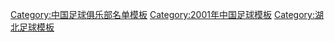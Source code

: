 {{Football squad with logo
 | name      = 2001年武汉红金龙名单
 | bgcolor   = #FF8800
 | textcolor   = #000000
 | teamname  = 武汉红金龙
 | seasontitle=[[2001年中国足球甲B联赛|<span style="color: #000000;">2001年</span>]][[中国足球甲B联赛|<span style="color: #000000;">甲B第9名</span>]]
 | teamlogo  =  
 | p1=[[阎毅]]
 | p2=[[冯志刚 (足球运动员)|冯志刚]]
 | p3=[[杨小纯]]
 | p4=[[郑焱]]
 | p5=[[曾强]]
 | p6=[[李昊 (足球运动员)|李昊]]
 | p7=[[郑斌]]
 | p8=[[曾庆高]]
 | p9=[[蔡晟]]
 | p10=[[张斌 (足球运动员)|张斌]]
 | p11=[[刘林 (足球运动员)|刘林]]
 | p12=[[张波 (1973年)|张波]]
 | p13=[[李剑]]
 | p14=[[陈黎 (足球运动员)|陈黎]]
 | p15=[[王文华 (足球运动员)|王文华]]
 | p16=[[彭波 (足球运动员)|彭波]]
 | p17=[[胡劲松]]
 | p18=[[方力 (1973年)|方力]]
 | p19=[[田晶]]
 | p20=[[艾志波]]
 | p21=[[杨红华]]
 | p22=[[刘伟 (1977年)|刘伟]]
 | p23=[[吴鹏 (足球运动员)|吴鹏]]
 | p24=[[王小诗]]
 | p25=[[马小露]]
 | p26={{flagicon|ROM}} {{en-link|提科|Aristică Cioabă}}
 | p27={{flagicon|URU}} {{en-link|马塞罗·谢尔盖·达布托·萨维斯基|Marcelo Sergei Dapueto Saviski|马塞罗}}
 | p28={{flagicon|BRA}} {{en-link|杰弗森·文森西|Geferson Vincensi|杰弗森}}
 | p29={{flagicon|BRA}} {{en-link|莱昂纳多·古埃拉|Leonardo Guerra|莱昂纳多}}
 | p30={{flagicon|BUL}} {{en-link|斯托扬|Stoyan Atsarov}}
 | p31={{flagicon|ARG}}{{flagicon|PER}} [[罗德里格·高纳|罗德里格]]
 | p32=[[罗昊]]
 | manager={{flagicon|FRA}} {{link-en|让·塞哈范|Jean Sérafin|塞哈范}}/[[刘五一]]
}}<noinclude>
{{DEFAULTSORT:Wuhan F.C. Squad 2001}}
[[Category:中国足球俱乐部名单模板]]
[[Category:2001年中国足球模板]]
[[Category:湖北足球模板]]